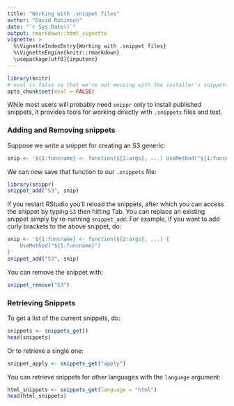 ```yaml
---
title: "Working with .snippet files"
author: "David Robinson"
date: "`r Sys.Date()`"
output: rmarkdown::html_vignette
vignette: >
  %\VignetteIndexEntry{Working with .snippet files}
  %\VignetteEngine{knitr::rmarkdown}
  \usepackage[utf8]{inputenc}
---
```


```r
library(knitr)
# eval is false so that we're not messing with the installer's snippets
opts_chunk$set(eval = FALSE)
```

While most users will probably need `snippr` only to install published snippets, it provides tools for working directly with `.snippets` files and text.

### Adding and Removing snippets

Suppose we write a snippet for creating an S3 generic:

```r
snip <- '${1:funcname} <- function(${2:args}, ...) UseMethod("${1:funcname}")'
```

We can now save that function to our `.snippets` file:

```r
library(snippr)
snippet_add("S3", snip)
```

If you restart RStudio you'll reload the snippets, after which you can access the snippet by typing `S3` then hitting Tab. You can replace an existing snippet simply by re-running `snippet_add`. For example, if you want to add curly brackets to the above snippet, do:

```r
snip <- '${1:funcname} <- function(${2:args}, ...) {
    UseMethod("${1:funcname}")
}'
snippet_add("S3", snip)
```

You can remove the snippet with:

```r
snippet_remove("S3")
```

### Retrieving Snippets

To get a list of the current snippets, do:

```r
snippets <- snippets_get()
head(snippets)
```

Or to retrieve a single one:

```r
snippet_apply <- snippets_get("apply")
```

You can retrieve snippets for other languages with the `language` argument:

```r
html_snippets <- snippets_get(language = "html")
head(html_snippets)
```
